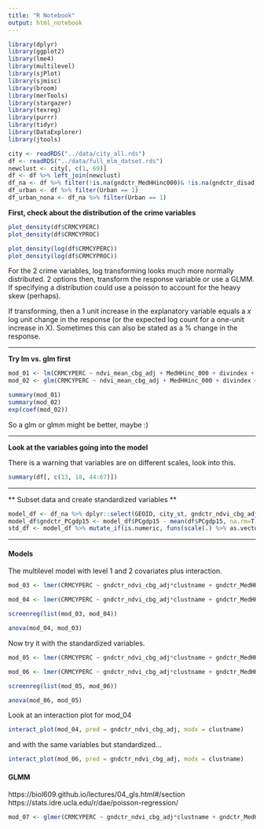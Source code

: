 ```yaml
---
title: "R Notebook"
output: html_notebook
---
```


```r
library(dplyr)
library(ggplot2)
library(lme4)
library(multilevel)
library(sjPlot)
library(sjmisc)
library(broom)
library(merTools)
library(stargazer)
library(texreg)
library(purrr)
library(tidyr)
library(DataExplorer)
library(jtools)

city <- readRDS("../data/city_all.rds")
df <- readRDS("../data/full_mlm_datset.rds")
newclust <- city[, c(1, 69)]
df <- df %>% left_join(newclust)
df_na <- df %>% filter(!is.na(gndctr_MedHHinc000)& !is.na(gndctr_disad))
df_urban <- df %>% filter(Urban == 1)
df_urban_nona <- df_na %>% filter(Urban == 1)

```

**First, check about the distribution of the crime variables**


```r
plot_density(df$CRMCYPERC)
plot_density(df$CRMCYPROC)

plot_density(log(df$CRMCYPERC))
plot_density(log(df$CRMCYPROC))

```
For the 2 crime variables, log transforming looks much more normally distributed. 2 options then, transform the response variable or use a GLMM. If specifying a distribution could use a poisson to account for the heavy skew (perhaps).

If transforming, then a 1 unit increase in the explanatory variable equals a *x* log unit change in the response (or  the expected log count for a one-unit increase in X). Sometimes this can also be stated as a % change in the response.

-----

**Try lm vs. glm first**

```r
mod_01 <- lm(CRMCYPERC ~ ndvi_mean_cbg_adj + MedHHinc_000 + divindex + disad + log_popden_cbg , data = df)
mod_02 <- glm(CRMCYPERC ~ ndvi_mean_cbg_adj + MedHHinc_000 + divindex + disad + log_popden_cbg , data = df, family = 'poisson')

summary(mod_01)
summary(mod_02)
exp(coef(mod_02))
```
So a glm or glmm might be better, maybe :)

-----

**Look at the variables going into the model**

There is a warning that variables are on different scales, look into this.

```r
summary(df[, c(13, 18, 44:67)])
```

-----

** Subset data and create standardized variables **

```r
model_df <- df_na %>% dplyr::select(GEOID, city_st, gndctr_ndvi_cbg_adj:gndctr_logpopden, gndctr_MetroGDP: PCgdp15, clustname, CRMCYPERC, CRMCYPROC)
model_df$gndctr_PCgdp15 <- model_df$PCgdp15 - mean(df$PCgdp15, na.rm=T)
std_df <- model_df %>% mutate_if(is.numeric, funs(scale(.) %>% as.vector)) %>% left_join(df_na[, c(1, 3)])
```

-----

#### Models

The multilevel model with level 1 and 2 covariates plus interaction.
```r
mod_03 <- lmer(CRMCYPERC ~ gndctr_ndvi_cbg_adj*clustname + gndctr_MedHHinc000 + gndctr_disad + gndctr_diver + gndctr_U18 + gndctr_logpopden + gndctr_Police + gndctr_PCgdp15 + gndctr_rt_violent + (gndctr_ndvi_cbg_adj|city_st), data = model_df)

mod_04 <- lmer(CRMCYPERC ~ gndctr_ndvi_cbg_adj*clustname + gndctr_MedHHinc000 + gndctr_disad + gndctr_diver + gndctr_logpopden + gndctr_PCgdp15 + gndctr_rt_violent + (gndctr_ndvi_cbg_adj|city_st), data = model_df)

screenreg(list(mod_03, mod_04))

anova(mod_04, mod_03)
```

Now try it with the standardized variables.
```r
mod_05 <- lmer(CRMCYPERC ~ gndctr_ndvi_cbg_adj*clustname + gndctr_MedHHinc000 + gndctr_disad + gndctr_diver + gndctr_U18 + gndctr_logpopden + gndctr_Police + gndctr_PCgdp15 + gndctr_rt_violent + (gndctr_ndvi_cbg_adj|city_st), data = std_df)

mod_06 <- lmer(CRMCYPERC ~ gndctr_ndvi_cbg_adj*clustname + gndctr_MedHHinc000 + gndctr_disad + gndctr_diver + gndctr_logpopden + gndctr_PCgdp15 + gndctr_rt_violent + (gndctr_ndvi_cbg_adj|city_st), data = std_df)

screenreg(list(mod_05, mod_06))

anova(mod_06, mod_05)
```
Look at an interaction plot for mod_04
```r
interact_plot(mod_04, pred = gndctr_ndvi_cbg_adj, modx = clustname)
```

and with the same variables but standardized...
```r
interact_plot(mod_06, pred = gndctr_ndvi_cbg_adj, modx = clustname)
```

#### GLMM

https://biol609.github.io/lectures/04_gls.html#/section  
https://stats.idre.ucla.edu/r/dae/poisson-regression/

```r
mod_07 <- glmer(CRMCYPERC ~ gndctr_ndvi_cbg_adj*clustname + gndctr_MedHHinc000 + gndctr_disad + gndctr_diver + gndctr_logpopden + gndctr_PCgdp15 + gndctr_rt_violent + (gndctr_ndvi_cbg_adj|city_st), data = std_df, family = "poisson")
```

